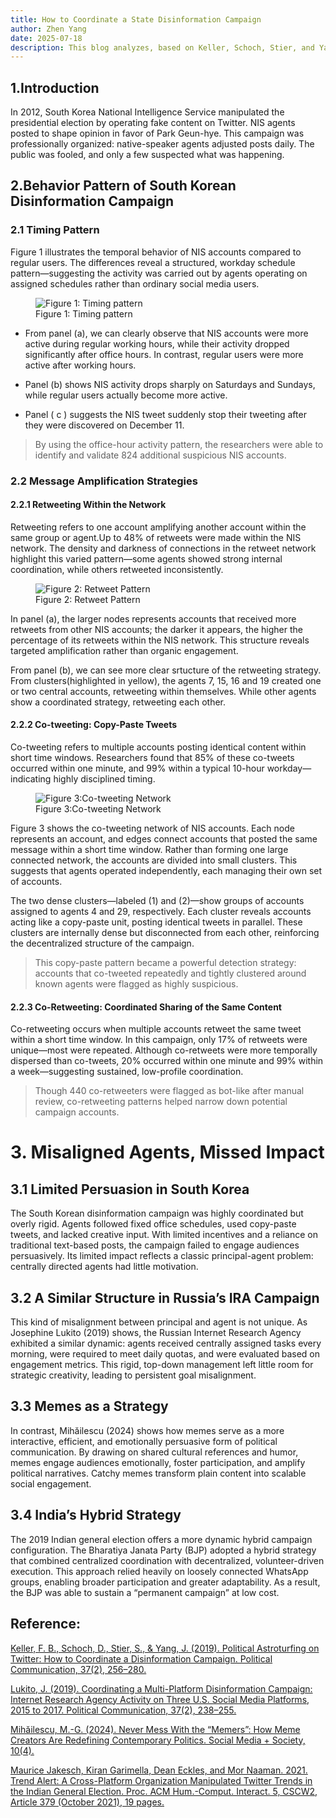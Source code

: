 ```yaml
---
title: How to Coordinate a State Disinformation Campaign
author: Zhen Yang
date: 2025-07-18
description: This blog analyzes, based on Keller, Schoch, Stier, and Yang(2019), how South Korea’s National Intelligence Service coordinated a large-scale disinformation campaign during the 2012 presidential election. By examining timing patterns, content adjustments, and organizational behavior, their study uncovers how state agents operated systematically to manipulate public opinion. In the final section, I briefly compares this case to other coordinated disinformation efforts, raising broader questions about how such campaigns can be managed.
---
```


## 1.Introduction

In 2012, South Korea National Intelligence Service manipulated the presidential election by operating fake content on Twitter. NIS agents posted to shape opinion in favor of Park Geun-hye. This campaign was professionally organized: native-speaker agents adjusted posts daily. The public was fooled, and only a few suspected what was happening.

## 2.Behavior Pattern of South Korean Disinformation Campaign

### 2.1 Timing Pattern

Figure 1 illustrates the temporal behavior of NIS accounts compared to regular users. The differences reveal a structured, workday schedule pattern—suggesting the activity was carried out by agents operating on assigned schedules rather than ordinary social media users.


![Figure 1: Timing pattern](zhen_yang_1.png)


-	From panel (a), we can clearly observe that NIS accounts were more active during regular working hours, while their activity dropped significantly after office hours. In contrast, regular users were more active after working hours.

-	Panel (b) shows NIS activity drops sharply on Saturdays and Sundays, while regular users actually become more active.

-	Panel ( c ) suggests the NIS tweet suddenly stop their tweeting after they were discovered on December 11.


> By using the office-hour activity pattern, the researchers were able to identify and validate 824 additional suspicious NIS accounts.




### 2.2 Message Amplification Strategies

#### 2.2.1 Retweeting Within the Network

Retweeting refers to one account amplifying another account within the same group or agent.Up to 48% of retweets were made within the NIS network. The density and darkness of connections in the retweet network highlight this varied pattern—some agents showed strong internal coordination, while others retweeted inconsistently.

![Figure 2: Retweet Pattern](zhen_yang_2.png)



In panel (a), the larger nodes represents accounts that received more retweets from other NIS accounts; the darker it appears, the higher the percentage of its retweets within the NIS network. This structure reveals targeted amplification rather than organic engagement.

From panel (b), we can see more clear srtucture of the retweeting strategy. From clusters(highlighted in yellow), the agents 7, 15, 16 and 19 created one or two central accounts, retweeting within themselves. While other agents show a coordinated strategy, retweeting each other.



#### 2.2.2 Co-tweeting: Copy-Paste Tweets



Co-tweeting refers to multiple accounts posting identical content within short time windows. Researchers found that 85% of these co-tweets occurred within one minute, and 99% within a typical 10-hour workday—indicating highly disciplined timing.



![ Figure 3:Co-tweeting Network](zhen_yang_3.png)

Figure 3 shows the co-tweeting network of NIS accounts. Each node represents an account, and edges connect accounts that posted the same message within a short time window. Rather than forming one large connected network, the accounts are divided into small clusters. This suggests that agents operated independently, each managing their own set of accounts.

The two dense clusters—labeled (1) and (2)—show groups of accounts assigned to agents 4 and 29, respectively. Each cluster reveals accounts acting like a copy-paste unit, posting identical tweets in parallel. These clusters are internally dense but disconnected from each other, reinforcing the decentralized structure of the campaign.


>This copy-paste pattern became a powerful detection strategy: accounts that co-tweeted repeatedly and tightly clustered around known agents were flagged as highly suspicious. 




#### 2.2.3 Co-Retweeting: Coordinated Sharing of the Same Content

Co-retweeting occurs when multiple accounts retweet the same tweet within a short time window. In this campaign, only 17% of retweets were unique—most were repeated. Although co-retweets were more temporally dispersed than co-tweets, 20% occurred within one minute and 99% within a week—suggesting sustained, low-profile coordination.

>Though 440 co-retweeters were flagged as bot-like after manual review, co-retweeting patterns helped narrow down potential campaign accounts.




# 3. Misaligned Agents, Missed Impact

## 3.1 Limited Persuasion in South Korea 

The South Korean disinformation campaign was highly coordinated but overly rigid. Agents followed fixed office schedules, used copy-paste tweets, and lacked creative input. With limited incentives and a reliance on traditional text-based posts, the campaign failed to engage audiences persuasively. Its limited impact reflects a classic principal-agent problem: centrally directed agents had little motivation.

## 3.2 A Similar Structure in Russia’s IRA Campaign
This kind of misalignment between principal and agent is not unique. As Josephine Lukito (2019) shows, the Russian Internet Research Agency exhibited a similar dynamic: agents received centrally assigned tasks every morning, were required to meet daily quotas, and were evaluated based on engagement metrics. This rigid, top-down management left little room for strategic creativity, leading to persistent goal misalignment. 

## 3.3  Memes as a Strategy
In contrast, Mihăilescu (2024) shows how memes serve as a more interactive, efficient, and emotionally persuasive form of political communication. By drawing on shared cultural references and humor, memes engage audiences emotionally, foster participation, and amplify political narratives. Catchy memes transform plain content into scalable social engagement.

##  3.4 India’s Hybrid Strategy
The 2019 Indian general election offers a more dynamic hybrid campaign configuration. The Bharatiya Janata Party (BJP) adopted a hybrid strategy that combined centralized coordination with decentralized, volunteer-driven execution. This approach relied heavily on loosely connected WhatsApp groups, enabling broader participation and greater adaptability. As a result, the BJP was able to sustain a “permanent campaign” at low cost.


## Reference:

[Keller, F. B., Schoch, D., Stier, S., & Yang, J. (2019). Political Astroturfing on Twitter: How to Coordinate a Disinformation Campaign. Political Communication, 37(2), 256–280.](https://doi.org/10.1080/10584609.2019.1661888)

[Lukito, J. (2019). Coordinating a Multi-Platform Disinformation Campaign: Internet Research Agency Activity on Three U.S. Social Media Platforms, 2015 to 2017. Political Communication, 37(2), 238–255.](https://doi.org/10.1080/10584609.2019.1661889)

[Mihăilescu, M.-G. (2024). Never Mess With the “Memers”: How Meme Creators Are Redefining Contemporary Politics. Social Media + Society, 10(4).]( https://doi.org/10.1177/20563051241296256 (Original work published 2024))

[Maurice Jakesch, Kiran Garimella, Dean Eckles, and Mor Naaman. 2021. Trend Alert: A Cross-Platform Organization Manipulated Twitter Trends in the Indian General Election. Proc. ACM Hum.-Comput. Interact. 5, CSCW2, Article 379 (October 2021), 19 pages.]( https://doi.org/10.1145/3479523)

